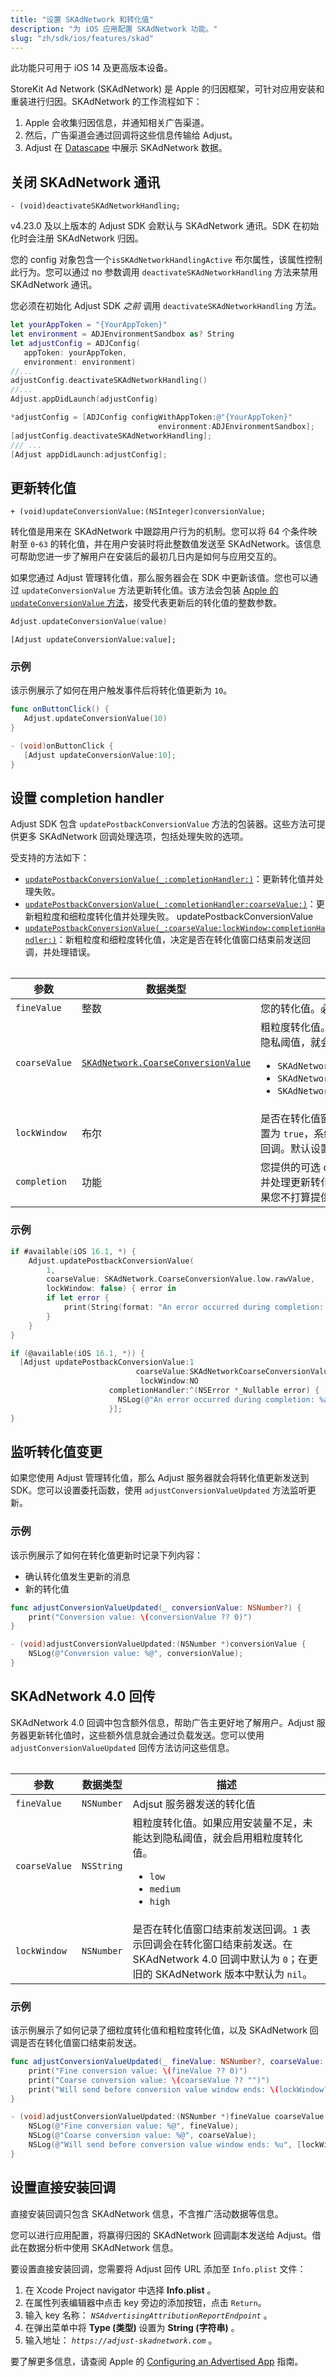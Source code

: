 ```yaml
---
title: "设置 SKAdNetwork 和转化值"
description: "为 iOS 应用配置 SKAdNetwork 功能。"
slug: "zh/sdk/ios/features/skad"
---
```


<Callout type="important">

此功能只可用于 iOS 14 及更高版本设备。

</Callout>

StoreKit Ad Network \(SKAdNetwork\) 是 Apple 的归因框架，可针对应用安装和重装进行归因。SKAdNetwork 的工作流程如下：

1. Apple 会收集归因信息，并通知相关广告渠道。
2. 然后，广告渠道会通过回调将这些信息传输给 Adjust。
3. Adjust 在 [Datascape](https://help.adjust.com/zh/suite/article/datascape) 中展示 SKAdNetwork 数据。

## 关闭 SKAdNetwork 通讯

```objc
- (void)deactivateSKAdNetworkHandling;
```

<MinorVersion added="v4.23.0">

v4\.23\.0 及以上版本的 Adjust SDK 会默认与 SKAdNetwork 通讯。SDK 在初始化时会注册 SKAdNetwork 归因。

</MinorVersion>

您的 config 对象包含一个`isSKAdNetworkHandlingActive` 布尔属性，该属性控制此行为。您可以通过 no 参数调用 `deactivateSKAdNetworkHandling` 方法来禁用 SKAdNetwork 通讯。

<Callout type="important">

您必须在初始化 Adjust SDK _之前_ 调用 `deactivateSKAdNetworkHandling` 方法。

</Callout><Tabs>

 <Tab title="Swift" sync="swift">

```swift
let yourAppToken = "{YourAppToken}"
let environment = ADJEnvironmentSandbox as? String
let adjustConfig = ADJConfig(
   appToken: yourAppToken,
   environment: environment)
//...
adjustConfig.deactivateSKAdNetworkHandling()
//...
Adjust.appDidLaunch(adjustConfig)
```

</Tab>

<Tab title="Objective-C" sync="objc">

```objective-c
*adjustConfig = [ADJConfig configWithAppToken:@"{YourAppToken}"
                                 environment:ADJEnvironmentSandbox];
[adjustConfig.deactivateSKAdNetworkHandling];
/// ...
[Adjust appDidLaunch:adjustConfig];
```

</Tab>

</Tabs>

## 更新转化值

```objc
+ (void)updateConversionValue:(NSInteger)conversionValue;
```

转化值是用来在 SKAdNetwork 中跟踪用户行为的机制。您可以将 64 个条件映射至 `0`\-`63` 的转化值，并在用户安装时将此整数值发送至 SKAdNetwork。该信息可帮助您进一步了解用户在安装后的最初几日内是如何与应用交互的。

如果您通过 Adjust 管理转化值，那么服务器会在 SDK 中更新该值。您也可以通过 `updateConversionValue` 方法更新转化值。该方法会包装 [Apple 的 `updateConversionValue` 方法](https://developer.apple.com/documentation/storekit/skadnetwork/3566697-updateconversionvalue)，接受代表更新后的转化值的整数参数。

<Tabs>

 <Tab title="Swift" sync="swift">

```swift
Adjust.updateConversionValue(value)
```

</Tab>

<Tab title="Objective-C" sync="objc">

```objc
[Adjust updateConversionValue:value];
```

</Tab>

</Tabs>

### 示例

该示例展示了如何在用户触发事件后将转化值更新为 `10`。

<Tabs>

 <Tab title="Swift" sync="swift">

```swift
func onButtonClick() {
   Adjust.updateConversionValue(10)
}
```

</Tab>

<Tab title="Objective-C" sync="objc">

```objective-c
- (void)onButtonClick {
   [Adjust updateConversionValue:10];
}
```

</Tab>

</Tabs>

## 设置 completion handler

Adjust SDK 包含 `updatePostbackConversionValue` 方法的包装器。这些方法可提供更多 SKAdNetwork 回调处理选项，包括处理失败的选项。

受支持的方法如下：

-  [`updatePostbackConversionValue(_:completionHandler:)`](https://developer.apple.com/documentation/storekit/skadnetwork/3919928-updatepostbackconversionvalue)：更新转化值并处理失败。
-  [`updatePostbackConversionValue(_:completionHandler:coarseValue:)`](https://developer.apple.com/documentation/storekit/skadnetwork/4090669-updatepostbackconversionvalue/)：更新粗粒度和细粒度转化值并处理失败。 updatePostbackConversionValue
-  [`updatePostbackConversionValue(_:coarseValue:lockWindow:completionHandler:)`](https://developer.apple.com/documentation/storekit/skadnetwork/4097267-updatepostbackconversionvalue)：新粗粒度和细粒度转化值，决定是否在转化值窗口结束前发送回调，并处理错误。

<Table>

| 参数          | 数据类型                                                                                                                    | 描述                                                                                                                                                                                                                              |
| ------------- | --------------------------------------------------------------------------------------------------------------------------- | --------------------------------------------------------------------------------------------------------------------------------------------------------------------------------------------------------------------------------- |
| `fineValue`   | 整数                                                                                                                        | 您的转化值。必须在 `0` 至 `63` 之间。                                                                                                                                                                                             |
| `coarseValue` | [`SKAdNetwork.CoarseConversionValue`](https://developer.apple.com/documentation/storekit/skadnetwork/coarseconversionvalue) | 粗粒度转化值。如果应用安装量不足，未能达到隐私阈值，就会启用粗粒度转化值。<ul><li>`SKAdNetworkCoarseConversionValueLow`</li><li>`SKAdNetworkCoarseConversionValueMedium`</li><li>`SKAdNetworkCoarseConversionValueHigh`</li></ul> |
| `lockWindow`  | 布尔                                                                                                                        | 是否在转化值窗口结束前发送回调。将这一项设置为 `true`，系统就会在转化值窗口结束前发送回调。默认设置为 `false`。                                                                                                                   |
| `completion`  | 功能                                                                                                                        | 您提供的可选 completion handler，用来捕捉并处理更新转化值时该方法遇到的任何错误。如果您不打算提供 handler，请将该值设为 `nil`。                                                                                                   |

</Table>

### 示例

<Tabs>

 <Tab title="Swift" sync="swift">

```swift
if #available(iOS 16.1, *) {
    Adjust.updatePostbackConversionValue(
        1,
        coarseValue: SKAdNetwork.CoarseConversionValue.low.rawValue,
        lockWindow: false) { error in
        if let error {
            print(String(format: "An error occurred during completion: %a", error))
        }
    }
}
```

</Tab>

<Tab title="Objective-C" sync="objc">

```objective-c
if (@available(iOS 16.1, *)) {
  [Adjust updatePostbackConversionValue:1
                            coarseValue:SKAdNetworkCoarseConversionValueLow
                             lockWindow:NO
                      completionHandler:^(NSError *_Nullable error) {
                        NSLog(@"An error occurred during completion: %a", error);
                      }];
}
```

</Tab>

</Tabs>

## 监听转化值变更

如果您使用 Adjust 管理转化值，那么 Adjust 服务器就会将转化值更新发送到 SDK。您可以设置委托函数，使用 `adjustConversionValueUpdated` 方法监听更新。

### 示例

该示例展示了如何在转化值更新时记录下列内容：

-  确认转化值发生更新的消息
-  新的转化值

<Tabs>

 <Tab title="Swift" sync="swift">

```swift
func adjustConversionValueUpdated(_ conversionValue: NSNumber?) {
    print("Conversion value: \(conversionValue ?? 0)")
}
```

</Tab>

<Tab title="Objective-C" sync="objc">

```objective-c
- (void)adjustConversionValueUpdated:(NSNumber *)conversionValue {
    NSLog(@"Conversion value: %@", conversionValue);
}
```

</Tab>

</Tabs>

## SKAdNetwork 4\.0 回传

SKAdNetwork 4\.0 回调中包含额外信息，帮助广告主更好地了解用户。Adjust 服务器更新转化值时，这些额外信息就会通过负载发送。您可以使用 `adjustConversionValueUpdated` 回传方法访问这些信息。

<Table>

| 参数          | 数据类型   | 描述                                                                                                                                                |
| ------------- | ---------- | --------------------------------------------------------------------------------------------------------------------------------------------------- |
| `fineValue`   | `NSNumber` | Adjsut 服务器发送的转化值                                                                                                                           |
| `coarseValue` | `NSString` | 粗粒度转化值。如果应用安装量不足，未能达到隐私阈值，就会启用粗粒度转化值。<ul><li>`low`</li><li>`medium`</li><li>`high`</li></ul>                   |
| `lockWindow`  | `NSNumber` | 是否在转化值窗口结束前发送回调。`1` 表示回调会在转化窗口结束前发送。在 SKAdNetwork 4\.0 回调中默认为 `0`；在更旧的 SKAdNetwork 版本中默认为 `nil`。 |

</Table>

### 示例

该示例展示了如何记录了细粒度转化值和粗粒度转化值，以及 SKAdNetwork 回调是否在转化值窗口结束前发送。

<Tabs>

 <Tab title="Swift" sync="swift">

```swift
func adjustConversionValueUpdated(_ fineValue: NSNumber?, coarseValue: String?, lockWindow: NSNumber?) {
    print("Fine conversion value: \(fineValue ?? 0)")
    print("Coarse conversion value: \(coarseValue ?? "")")
    print("Will send before conversion value window ends: \(lockWindow?.boolValue ?? nil)")
}
```

</Tab>

<Tab title="Objective-C" sync="objc">

```objective-c
- (void)adjustConversionValueUpdated:(NSNumber *)fineValue coarseValue:(NSString *)coarseValue lockWindow:(NSNumber *)lockWindow {
    NSLog(@"Fine conversion value: %@", fineValue);
    NSLog(@"Coarse conversion value: %@", coarseValue);
    NSLog(@"Will send before conversion value window ends: %u", [lockWindow boolValue]);
}
```

</Tab>

</Tabs>

## 设置直接安装回调

<Callout type="note">

直接安装回调只包含 SKAdNetwork 信息，不含推广活动数据等信息。

</Callout>

您可以进行应用配置，将赢得归因的 SKAdNetwork 回调副本发送给 Adjust。借此在数据分析中使用 SKAdNetwork 信息。

要设置直接安装回调，您需要将 Adjust 回传 URL 添加至 `Info.plist` 文件：

1. 在 Xcode Project navigator 中选择 **Info.plist** 。
2. 在属性列表编辑器中点击 key 旁边的添加按钮，点击 `Return`。
3. 输入 key 名称： _`NSAdvertisingAttributionReportEndpoint`_ 。
4. 在弹出菜单中将 **Type \(类型\)** 设置为 **String \(字符串\)** 。
5. 输入地址： _`https://adjust-skadnetwork.com`_ 。

<Callout type="seealso">

要了解更多信息，请查阅 Apple 的 [Configuring an Advertised App](https://developer.apple.com/documentation/storekit/skadnetwork/configuring_an_advertised_app) 指南。

</Callout>
